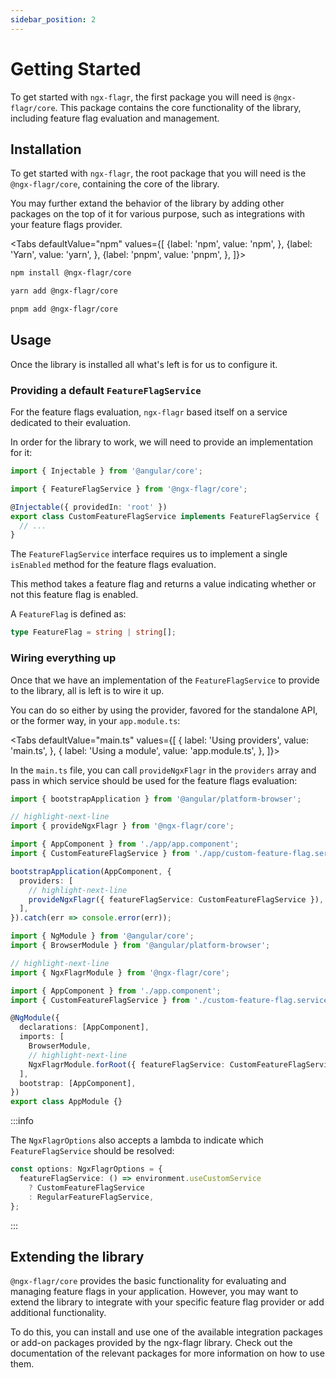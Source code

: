 ```yaml
---
sidebar_position: 2
---
```



# Getting Started

To get started with `ngx-flagr`, the first package you will need is
`@ngx-flagr/core`. This package contains the core functionality of the library,
including feature flag evaluation and management.

## Installation

To get started with `ngx-flagr`, the root package that you will need is the
`@ngx-flagr/core`, containing the core of the library.

You may further extand the behavior of the library by adding other packages on
the top of it for various purpose, such as integrations with your feature flags
provider.

<Tabs defaultValue="npm" values={[
  {label: 'npm', value: 'npm', },
  {label: 'Yarn', value: 'yarn', },
  {label: 'pnpm', value: 'pnpm', },
]}>

  <TabItem value="npm">

```bash
npm install @ngx-flagr/core
```

  </TabItem>

  <TabItem value="yarn">

```bash
yarn add @ngx-flagr/core
```

  </TabItem>

  <TabItem value="pnpm">

```bash
pnpm add @ngx-flagr/core
```

  </TabItem>
</Tabs>

## Usage

Once the library is installed all what's left is for us to configure it.

### Providing a default `FeatureFlagService`

For the feature flags evaluation, `ngx-flagr` based itself on a service
dedicated to their evaluation.

In order for the library to work, we will need to provide an implementation for
it:

```ts title="custom-feature-flag.service.ts"
import { Injectable } from '@angular/core';

import { FeatureFlagService } from '@ngx-flagr/core';

@Injectable({ providedIn: 'root' })
export class CustomFeatureFlagService implements FeatureFlagService {
  // ...
}
```

The `FeatureFlagService` interface requires us to implement a single `isEnabled`
method for the feature flags evaluation.

This method takes a feature flag and returns a value indicating whether or not
this feature flag is enabled.

A `FeatureFlag` is defined as:

```ts
type FeatureFlag = string | string[];
```

### Wiring everything up

Once that we have an implementation of the `FeatureFlagService` to provide to
the library, all is left is to wire it up.

You can do so either by using the provider, favored for the standalone API, or
the former way, in your `app.module.ts`:

<Tabs defaultValue="main.ts" values={[
  { label: 'Using providers', value: 'main.ts', },
  { label: 'Using a module', value: 'app.module.ts', },
]}>

<TabItem value="main.ts">

In the `main.ts` file, you can call `provideNgxFlagr` in the `providers` array
and pass in which service should be used for the feature flags evaluation:

```typescript title="main.ts"
import { bootstrapApplication } from '@angular/platform-browser';

// highlight-next-line
import { provideNgxFlagr } from '@ngx-flagr/core';

import { AppComponent } from './app/app.component';
import { CustomFeatureFlagService } from './app/custom-feature-flag.service';

bootstrapApplication(AppComponent, {
  providers: [
    // highlight-next-line
    provideNgxFlagr({ featureFlagService: CustomFeatureFlagService }),
  ],
}).catch(err => console.error(err));
```

</TabItem>

<TabItem value="app.module.ts">

```typescript title="app.module.ts"
import { NgModule } from '@angular/core';
import { BrowserModule } from '@angular/platform-browser';

// highlight-next-line
import { NgxFlagrModule } from '@ngx-flagr/core';

import { AppComponent } from './app.component';
import { CustomFeatureFlagService } from './custom-feature-flag.service';

@NgModule({
  declarations: [AppComponent],
  imports: [
    BrowserModule,
    // highlight-next-line
    NgxFlagrModule.forRoot({ featureFlagService: CustomFeatureFlagService }),
  ],
  bootstrap: [AppComponent],
})
export class AppModule {}
```

</TabItem>
</Tabs>

:::info

The `NgxFlagrOptions` also accepts a lambda to indicate which
`FeatureFlagService` should be resolved:

```typescript title="main.ts"
const options: NgxFlagrOptions = {
  featureFlagService: () => environment.useCustomService
    ? CustomFeatureFlagService
    : RegularFeatureFlagService,
};
```

:::

## Extending the library

`@ngx-flagr/core` provides the basic functionality for evaluating and managing
feature flags in your application. However, you may want to extend the library
to integrate with your specific feature flag provider or add additional
functionality.

To do this, you can install and use one of the available integration packages or
add-on packages provided by the ngx-flagr library. Check out the documentation
of the relevant packages for more information on how to use them.
